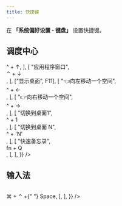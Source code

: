 ```yaml
---
title: 快捷键
---
```



在 **「系统偏好设置 - 键盘」** 设置快捷键。

## 调度中心

<!-- ⌘ (command), ⌥（option/alt）, ⇧（shift）, ⌃（control）, ⎋（esc） -->

<Table
  data={{
    position: ["start", "center"],
    header: ["功能", "快捷键"],
    body: [
      [
        "调度中心",
        <div>
          <Shortcut>^</Shortcut> + <Shortcut>&uarr;</Shortcut>
        </div>,
      ],
      [
        "应用程序窗口",
        <div>
          <Shortcut>⌃</Shortcut> + <Shortcut>&darr;</Shortcut>
        </div>,
      ],
      ["显示桌面", <Shortcut>F11</Shortcut>],
      [
        "👈向左移动一个空间",
        <div>
          <Shortcut>^</Shortcut> + <Shortcut>&larr;</Shortcut>
        </div>,
      ],
      [
        "👉向右移动一个空间",
        <div>
          <Shortcut>^</Shortcut> + <Shortcut>&rarr;</Shortcut>
        </div>,
      ],
      [
        "切换到桌面1",
        <div>
          <Shortcut>^</Shortcut> + <Shortcut>1</Shortcut>
        </div>,
      ],
      [
        "切换到桌面 N",
        <div>
          <Shortcut>^</Shortcut> + <Shortcut>'N'</Shortcut>
        </div>,
      ],
      [
        "快速备忘录",
        <div>
          <Shortcut>fn</Shortcut> + <Shortcut>Q</Shortcut>
        </div>,
      ],
    ],
  }}
/>

## 输入法

<Table
  data={{
    position: ["start", "center"],
    header: ["功能", "快捷键"],
    body: [
      [
        "显示表情与符号",
        <div>
          <Shortcut>⌘</Shortcut> + <Shortcut>⌃</Shortcut> +{" "}
          <Shortcut>Space</Shortcut>
        </div>,
      ],
    ],
  }}
/>
